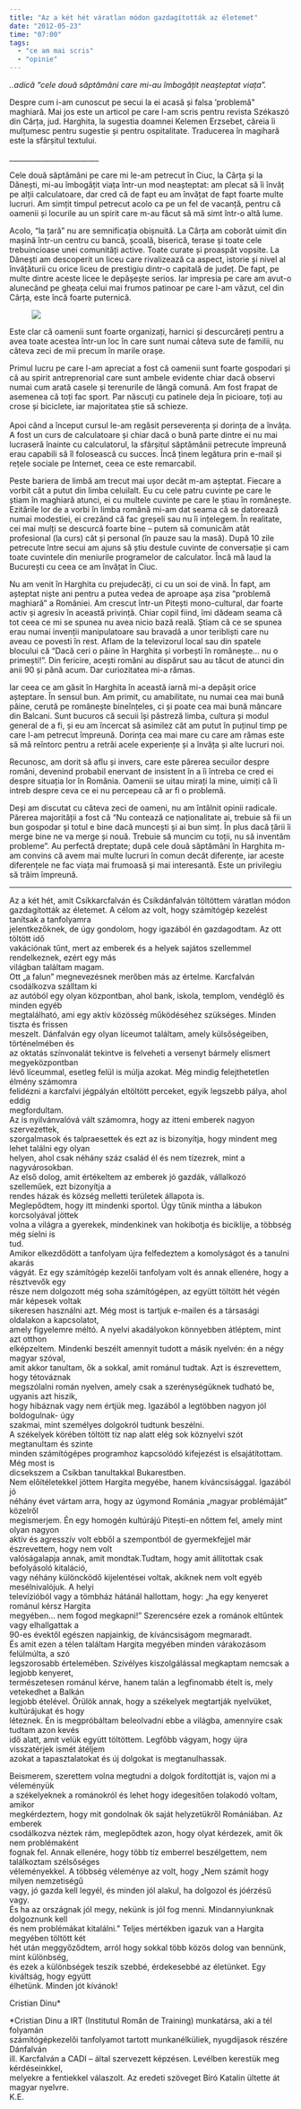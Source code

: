 ```yaml
---
title: "Az a két hét váratlan módon gazdagították az életemet"
date: "2012-05-23"
time: "07:00"
tags:
  - "ce am mai scris"
  - "opinie"
---
```

*..adică "cele două săptămâni care mi-au îmbogățit neașteptat viața".*

Despre cum i-am cunoscut pe secui la ei acasă și falsa 'problemă\" maghiară. Mai jos este un articol pe care l-am scris pentru revista Székaszó din Cârța, jud. Harghita, la sugestia doamnei Kelemen Erzsebet, căreia îi mulțumesc pentru sugestie și pentru ospitalitate. Traducerea în magihară este la sfârșitul textului.

\_\_\_\_\_\_\_\_\_\_\_\_\_\_\_\_\_\_\_\_\_\_\_\_\_

Cele două săptămâni pe care mi le-am petrecut în Ciuc, la Cârța și la Dănești, mi-au îmbogățit viața într-un mod neașteptat: am plecat să îi învăț pe alții calculatoare, dar cred că de fapt eu am învățat de fapt foarte multe lucruri. Am simțit timpul petrecut acolo ca pe un fel de vacanță, pentru că oamenii și locurile au un spirit care m-au făcut să mă simt într-o altă lume.

Acolo, "la țară" nu are semnificația obișnuită. La Cârța am coborât uimit din mașină într-un centru cu bancă, școală, biserică, terase și toate cele trebuincioase unei comunități active. Toate curate și proaspăt vopsite. La Dănești am descoperit un liceu care rivalizează ca aspect, istorie și nivel al învățăturii cu orice liceu de prestigiu dintr-o capitală de județ. De fapt, pe multe dintre aceste licee le depășește serios. Iar impresia pe care am avut-o alunecând pe gheața celui mai frumos patinoar pe care l-am văzut, cel din Cârța, este încă foarte puternică.

<figure class="tmblr-full" data-orig-height="373" data-orig-width="500">
<img src="https://64.media.tumblr.com/f1eb1f69c7717c98ab76e6632798820a/08510b53154280c2-51/s540x810/b62ff684322c57b54aa152f80f30c112b7abb79b.jpg" data-orig-height="373" data-orig-width="500" />
</figure>

Este clar că oamenii sunt foarte organizați, harnici și descurcăreți pentru a avea toate acestea într-un loc în care sunt numai câteva sute de familii, nu câteva zeci de mii precum în marile orașe.

Primul lucru pe care l-am apreciat a fost că oamenii sunt foarte gospodari și că au spirit antreprenorial care sunt ambele evidente chiar dacă observi numai cum arată casele și terenurile de lângă comună. Am fost frapat de asemenea că toți fac sport. Par născuți cu patinele deja în picioare, toți au crose și biciclete, iar majoritatea știe să schieze.\
\
Apoi când a început cursul le-am regăsit perseverența și dorința de a învăța. A fost un curs de calculatoare și chiar dacă o bună parte dintre ei nu mai lucraseră înainte cu calculatorul, la sfârșitul săptămânii petrecute împreună erau capabili să îl folosească cu succes. Încă ținem legătura prin e-mail și rețele sociale pe Internet, ceea ce este remarcabil.

Peste bariera de limbă am trecut mai ușor decât m-am așteptat. Fiecare a vorbit cât a putut din limba celuilalt. Eu cu cele patru cuvinte pe care le știam în maghiară atunci, ei cu multele cuvinte pe care le știau în românește. Ezitările lor de a vorbi în limba română mi-am dat seama că se datorează numai modestiei, ei crezând că fac greșeli sau nu îi ințelegem. În realitate, cei mai mulți se descurcă foarte bine -- putem să comunicăm atât profesional (la curs) cât și personal (în pauze sau la masă). După 10 zile petrecute între secui am ajuns să știu destule cuvinte de conversație și cam toate cuvintele din meniurile programelor de calculator. Încă mă laud la București cu ceea ce am învățat în Ciuc.

Nu am venit în Harghita cu prejudecăți, ci cu un soi de vină. În fapt, am așteptat niște ani pentru a putea vedea de aproape așa zisa "problemă maghiară" a României. Am crescut într-un Pitești mono-cultural, dar foarte activ și agresiv în această privință. Chiar copil fiind, îmi dădeam seama că tot ceea ce mi se spunea nu avea nicio bază reală. Știam că ce se spunea erau numai invenții manipulatoare sau bravadă a unor teribliști care nu aveau ce povesti în rest. Aflam de la televizorul local sau din spatele blocului că "Dacă ceri o pâine în Harghita și vorbești în românește... nu o primești!". Din fericire, acești români au dispărut sau au tăcut de atunci din anii 90 și până acum. Dar curiozitatea mi-a rămas.

Iar ceea ce am găsit în Harghita în această iarnă mi-a depășit orice așteptare. În sensul bun. Am primit, cu amabilitate, nu numai cea mai bună pâine, cerută pe românește bineînțeles, ci și poate cea mai bună mâncare din Balcani. Sunt bucuros că secuii își păstreză limba, cultura și modul general de a fi, și eu am încercat să asimilez cât am putut în puținul timp pe care l-am petrecut împreună. Dorința cea mai mare cu care am rămas este să mă reîntorc pentru a retrăi acele experiențe și a învăța și alte lucruri noi.

Recunosc, am dorit să aflu și invers, care este părerea secuilor despre români, devenind probabil enervant de insistent în a îi întreba ce cred ei despre situația lor în România. Oamenii se uitau mirați la mine, uimiți că îi intreb despre ceva ce ei nu percepeau că ar fi o problemă.

Deși am discutat cu câteva zeci de oameni, nu am întâlnit opinii radicale. Părerea majorității a fost că "Nu contează ce naționalitate ai, trebuie să fii un bun gospodar și totul e bine dacă muncești și ai bun simț. În plus dacă țării îi merge bine ne va merge și nouă. Trebuie să muncim cu toții, nu să inventăm probleme". Au perfectă dreptate; după cele două săptămâni în Harghita m-am convins că avem mai multe lucruri în comun decât diferențe, iar aceste diferențele ne fac viața mai frumoasă și mai interesantă. Este un privilegiu să trăim împreună.

------------

Az a két hét, amit Csíkkarcfalván és Csíkdánfalván töltöttem váratlan módon\
gazdagították az életemet. A célom az volt, hogy számítógép kezelést tanítsak a tanfolyamra\
jelentkezőknek, de úgy gondolom, hogy igazából én gazdagodtam. Az ott töltött idő\
vakációnak tűnt, mert az emberek és a helyek sajátos szellemmel rendelkeznek, ezért egy más\
világban találtam magam.\
Ott „a falun" megnevezésnek merőben más az értelme. Karcfalván csodálkozva szálltam ki\
az autóból egy olyan központban, ahol bank, iskola, templom, vendéglő és minden egyéb\
megtalálható, ami egy aktív közösség működéséhez szükséges. Minden tiszta és frissen\
meszelt. Dánfalván egy olyan líceumot találtam, amely külsőségeiben, történelmében és\
az oktatás színvonalát tekintve is felveheti a versenyt bármely elismert megyeközpontban\
lévő líceummal, esetleg felül is múlja azokat. Még mindig felejthetetlen élmény számomra\
felidézni a karcfalvi jégpályán eltöltött perceket, egyik legszebb pálya, ahol eddig\
megfordultam.\
Az is nyilvánvalóvá vált számomra, hogy az itteni emberek nagyon szervezettek,\
szorgalmasok és talpraesettek és ezt az is bizonyítja, hogy mindent meg lehet találni egy olyan\
helyen, ahol csak néhány száz család él és nem tízezrek, mint a nagyvárosokban.\
Az első dolog, amit értékeltem az emberek jó gazdák, vállalkozó szelleműek, ezt bizonyítja a\
rendes házak és község melletti területek állapota is.\
Meglepődtem, hogy itt mindenki sportol. Úgy tűnik mintha a lábukon korcsolyával jöttek\
volna a világra a gyerekek, mindenkinek van hokibotja és biciklije, a többség még síelni is\
tud.\
Amikor elkezdődött a tanfolyam újra felfedeztem a komolyságot és a tanulni akarás\
vágyát. Ez egy számítógép kezelői tanfolyam volt és annak ellenére, hogy a résztvevők egy\
része nem dolgozott még soha számítógépen, az együtt töltött hét végén már képesek voltak\
sikeresen használni azt. Még most is tartjuk e-mailen és a társasági oldalakon a kapcsolatot,\
amely figyelemre méltó. A nyelvi akadályokon könnyebben átléptem, mint azt otthon\
elképzeltem. Mindenki beszélt amennyit tudott a másik nyelvén: én a négy magyar szóval,\
amit akkor tanultam, ők a sokkal, amit románul tudtak. Azt is észrevettem, hogy tétováznak\
megszólalni román nyelven, amely csak a szerénységüknek tudható be, ugyanis azt hiszik,\
hogy hibáznak vagy nem értjük meg. Igazából a legtöbben nagyon jól boldogulnak- úgy\
szakmai, mint személyes dolgokról tudtunk beszélni.\
A székelyek körében töltött tíz nap alatt elég sok köznyelvi szót megtanultam és szinte\
minden számítógépes programhoz kapcsolódó kifejezést is elsajátítottam. Még most is\
dicsekszem a Csíkban tanultakkal Bukarestben.\
Nem előítéletekkel jöttem Hargita megyébe, hanem kíváncsisággal. Igazából jó\
néhány évet vártam arra, hogy az úgymond Románia „magyar problémáját" közelről\
megismerjem. Én egy homogén kultúrájú Pitești-en nőttem fel, amely mint olyan nagyon\
aktív és agresszív volt ebből a szempontból de gyermekfejjel már észrevettem, hogy nem volt\
valóságalapja annak, amit mondtak.Tudtam, hogy amit állítottak csak befolyásoló kitaláció,\
vagy néhány különcködő kijelentései voltak, akiknek nem volt egyéb mesélnivalójuk. A helyi\
televízióból vagy a tömbház hátánál hallottam, hogy: „ha egy kenyeret románul kérsz Hargita\
megyében... nem fogod megkapni!" Szerencsére ezek a románok eltűntek vagy elhallgattak a\
90-es évektől egészen napjainkig, de kíváncsiságom megmaradt.\
És amit ezen a télen találtam Hargita megyében minden várakozásom felülmúlta, a szó\
legszorosabb értelemében. Szívélyes kiszolgálással megkaptam nemcsak a legjobb kenyeret,\
természetesen románul kérve, hanem talán a legfinomabb ételt is, mely vetekedhet a Balkán\
legjobb ételével. Örülök annak, hogy a székelyek megtartják nyelvüket, kultúrájukat és hogy\
léteznek. Én is megpróbáltam beleolvadni ebbe a világba, amennyire csak tudtam azon kevés\
idő alatt, amit velük együtt töltöttem. Legfőbb vágyam, hogy újra visszatérjek ismét átéljem\
azokat a tapasztalatokat és új dolgokat is megtanulhassak.

Beismerem, szerettem volna megtudni a dolgok fordítottját is, vajon mi a véleményük\
a székelyeknek a románokról és lehet hogy idegesítően tolakodó voltam, amikor\
megkérdeztem, hogy mit gondolnak ők saját helyzetükről Romániában. Az emberek\
csodálkozva néztek rám, meglepődtek azon, hogy olyat kérdezek, amit ők nem problémaként\
fognak fel. Annak ellenére, hogy több tíz emberrel beszélgettem, nem találkoztam szélsőséges\
véleményekkel. A többség véleménye az volt, hogy „Nem számít hogy milyen nemzetiségű\
vagy, jó gazda kell legyél, és minden jól alakul, ha dolgozol és jóérzésű vagy.\
És ha az országnak jól megy, nekünk is jól fog menni. Mindannyiunknak dolgoznunk kell\
és nem problémákat kitalálni." Teljes mértékben igazuk van a Hargita megyében töltött két\
hét után meggyőződtem, arról hogy sokkal több közös dolog van bennünk, mint különbség,\
és ezek a különbségek teszik szebbé, érdekesebbé az életünket. Egy kiváltság, hogy együtt\
élhetünk. Minden jót kívánok!

Cristian Dinu\*

\*Cristian Dinu a IRT (Institutul Român de Training) munkatársa, aki a tél folyamán\
számítógépkezelői tanfolyamot tartott munkanélküliek, nyugdíjasok részére Dánfalván\
ill. Karcfalván a CADI -- által szervezett képzésen. Levélben kerestük meg kérdéseinkkel,\
melyekre a fentiekkel válaszolt. Az eredeti szöveget Bíró Katalin ültette át magyar nyelvre.\
K.E.